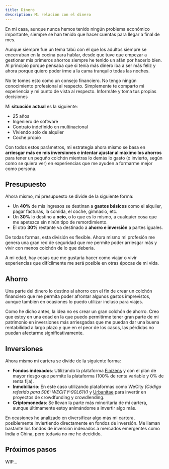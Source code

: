 ```yaml
---
title: Dinero
description: Mi relación con el dinero
---
```



En mi casa, aunque nunca hemos tenido ningún problema económico importante, siempre se han tenido que hacer cuentas para llegar a final de mes.

Aunque siempre fue un tema tabú con el que los adultos siempre se encerraban en la cocina para hablar, desde que tuve que empezar a gestionar mis primeros ahorros siempre he tenido un afán por hacerlo bien. Al principio porque pensaba que si tenía más dinero iba a ser más feliz y ahora porque quiero poder irme a la cama tranquilo todas las noches.

<Aside type="caution">
  No te tomes esto como un consejo financiero. No tengo ningún conocimiento profesional al respecto. Simplemente te comparto mi experiencia y mi punto de vista al respecto. Informáte y toma tus propias decisiones
</Aside>

Mi **situación actual** es la siguiente:

- 25 años
- Ingeniero de software
- Contrato indefinido en multinacional
- Viviendo solo de alquiler
- Coche propio

Con todos estos parámetros, mi estrategia ahora mismo se basa en **arriesgar más en mis inversiones e intentar ajustar al máximo los ahorros** para tener un pequño colchón mientras lo demás lo gasto (o invierto, según como se quiera ver) en experiencias que me ayuden a formarme mejor como persona.

## Presupuesto

Ahora mismo, mi presupuesto se divide de la siguiente forma:

- Un **40%** de mis ingresos se destinan a **gastos básicos** como el alquiler, pagar facturas, la comida, el coche, gimnasio, etc.
- Un **30%** lo destino a **ocio**, o lo que es lo mismo, a cualquier cosa que me apetezca sin ninún tipo de remordimiento.
- El otro **30%** restante va destinado a **ahorro e inversión** a partes iguales.

<BudgetChart client:load />

De todas formas, esta división es flexible. Ahora mismo mi profesión me genera una gran red de seguridad que me permite poder arriesgar más y vivir con menos colchón de lo que debería.

A mi edad, hay cosas que me gustaría hacer como viajar o vivir experiencias que difícilmente me será posible en otras épocas de mi vida.

## Ahorro

Una parte del dinero lo destino al ahorro con el fin de crear un colchón financiero que me permita poder afrontar algunos gastos imprevistos, aunque también en ocasiones lo puedo utilizar incluso para viajes.

Como he dicho antes, la idea no es crear un gran colchón de ahorro. Creo que estoy en una edad en la que puedo permitirme tener gran parte de mi patrimonio en inversiones más arriesgadas que me puedan dar una buena rentabilidad a largo plazo y que en el peor de los casos, las pérdidas no puedan afectarme significativamente.

## Inversiones

Ahora mismo mi cartera se divide de la siguiente forma:

- **Fondos indexados**: Utilizando la plataforma [Finizens](https://app.finizens.com/inv/JUAN-39197) y con el plan de mayor riesgo que permite la plataforma (100% de renta variable y 0% de renta fija).
- **Inmobiliario**: En este caso utilizando plataformas como WeCity _(Código referido para 50€: WECITY-90L61V)_ y [Urbanitae](https://urbanitae.com/es/invitado?access=U102861) para invertir en proyectos de crowdfunding y crowdlending.
- **Criptomonedas**: Se llevan la parte más minoritaria de mi cartera, aunque últimamente estoy animándome a invertir algo más.

<InvestmentChart client:load />

En ocasiones he analizado en diversificar algo más mi cartera, posiblemente inviertiendo directamente en fondos de inversión. Me llaman bastante los fondos de inversión indexados a mercados emergentes como India o China, pero todavía no me he decidido.

## Próximos pasos

WIP...